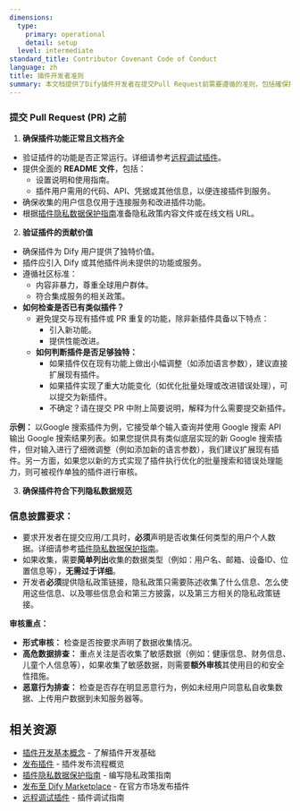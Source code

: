 ```yaml
---
dimensions:
  type:
    primary: operational
    detail: setup
  level: intermediate
standard_title: Contributor Covenant Code of Conduct
language: zh
title: 插件开发者准则
summary: 本文档提供了Dify插件开发者在提交Pull Request前需要遵循的准则，包括確保插件功能正常、文档完整、提供独特价值，以及符合数据隐私和安全规范。包含了说明文档要求、应避免重复插件的指南以及隐私信息收集声明要求。
---
```


### 提交 Pull Request (PR) 之前

1. **确保插件功能正常且文档齐全**

* 验证插件的功能是否正常运行。详细请参考[远程调试插件](/plugin_dev_zh/0411-remote-debug-a-plugin)。
* 提供全面的 **README 文件**，包括：
  * 设置说明和使用指南。
  * 插件用户需用的代码、API、凭据或其他信息，以便连接插件到服务。
* 确保收集的用户信息仅用于连接服务和改进插件功能。
* 根据[插件隐私数据保护指南](/plugin_dev_zh/0312-privacy-protection-guidelines)准备隐私政策内容文件或在线文档 URL。

2. **验证插件的贡献价值**

* 确保插件为 Dify 用户提供了独特价值。
* 插件应引入 Dify 或其他插件尚未提供的功能或服务。
* 遵循社区标准：
  * 内容非暴力，尊重全球用户群体。
  * 符合集成服务的相关政策。
* **如何检查是否已有类似插件？**
  * 避免提交与现有插件或 PR 重复的功能，除非新插件具备以下特点：
    * 引入新功能。
    * 提供性能改进。
  * **如何判断插件是否足够独特：**
    * 如果插件仅在现有功能上做出小幅调整（如添加语言参数），建议直接扩展现有插件。
    * 如果插件实现了重大功能变化（如优化批量处理或改进错误处理），可以提交为新插件。
    * 不确定？请在提交 PR 中附上简要说明，解释为什么需要提交新插件。

**示例：** 以Google 搜索插件为例，它接受单个输入查询并使用 Google 搜索 API 输出 Google 搜索结果列表。如果您提供具有类似底层实现的新 Google 搜索插件，但对输入进行了细微调整（例如添加新的语言参数），我们建议扩展现有插件。另一方面，如果您以新的方式实现了插件执行优化的批量搜索和错误处理能力，则可被视作单独的插件进行审核。

3. **确保插件符合下列隐私数据规范**

### 信息披露要求：

* 要求开发者在提交应用/工具时，**必须**声明是否收集任何类型的用户个人数据。详细请参考[插件隐私数据保护指南](/plugin_dev_zh/0312-privacy-protection-guidelines)。
* 如果收集，需要**简单列出**收集的数据类型（例如：用户名、邮箱、设备ID、位置信息等），**无需过于详细**。
* 开发者**必须**提供隐私政策链接，隐私政策只需要陈述收集了什么信息、怎么使用这些信息、以及哪些信息会和第三方披露，以及第三方相关的隐私政策链接。

**审核重点：**

* **形式审核：** 检查是否按要求声明了数据收集情况。
* **高危数据排查：** 重点关注是否收集了敏感数据（例如：健康信息、财务信息、儿童个人信息等），如果收集了敏感数据，则需要**额外审核**其使用目的和安全性措施。
* **恶意行为排查：** 检查是否存在明显恶意行为，例如未经用户同意私自收集数据、上传用户数据到未知服务器等。

## 相关资源

- [插件开发基本概念](/plugin_dev_zh/0111-getting-started-dify-plugin) - 了解插件开发基础
- [发布插件](/plugin_dev_zh/0321-release-overview) - 插件发布流程概览
- [插件隐私数据保护指南](/plugin_dev_zh/0312-privacy-protection-guidelines) - 编写隐私政策指南
- [发布至 Dify Marketplace](/plugin_dev_zh/0322-release-to-dify-marketplace) - 在官方市场发布插件
- [远程调试插件](/plugin_dev_zh/0411-remote-debug-a-plugin) - 插件调试指南
